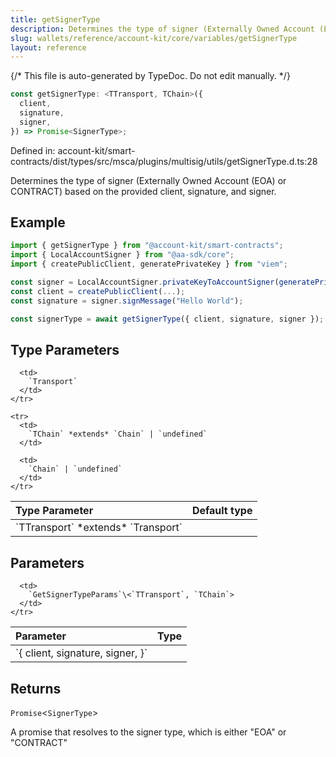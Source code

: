 ```yaml
---
title: getSignerType
description: Determines the type of signer (Externally Owned Account (EOA) or CONTRACT) based on the provided client, signature, and signer.
slug: wallets/reference/account-kit/core/variables/getSignerType
layout: reference
---
```


{/* This file is auto-generated by TypeDoc. Do not edit manually. */}

```ts
const getSignerType: <TTransport, TChain>({
  client,
  signature,
  signer,
}) => Promise<SignerType>;
```

Defined in: account-kit/smart-contracts/dist/types/src/msca/plugins/multisig/utils/getSignerType.d.ts:28

Determines the type of signer (Externally Owned Account (EOA) or CONTRACT) based on the provided client, signature, and signer.

## Example

```ts
import { getSignerType } from "@account-kit/smart-contracts";
import { LocalAccountSigner } from "@aa-sdk/core";
import { createPublicClient, generatePrivateKey } from "viem";

const signer = LocalAccountSigner.privateKeyToAccountSigner(generatePrivateKey());
const client = createPublicClient(...);
const signature = signer.signMessage("Hello World");

const signerType = await getSignerType({ client, signature, signer }); // EOA
```

## Type Parameters

<table>
  <thead>
    <tr>
      <th align="left">Type Parameter</th>
      <th align="left">Default type</th>
    </tr>
  </thead>

  <tbody>
    <tr>
      <td>
        `TTransport` *extends* `Transport`
      </td>

      <td>
        `Transport`
      </td>
    </tr>

    <tr>
      <td>
        `TChain` *extends* `Chain` | `undefined`
      </td>

      <td>
        `Chain` | `undefined`
      </td>
    </tr>

  </tbody>
</table>

## Parameters

<table>
  <thead>
    <tr>
      <th align="left">Parameter</th>
      <th align="left">Type</th>
    </tr>
  </thead>

  <tbody>
    <tr>
      <td>
        `{ client, signature, signer, }`
      </td>

      <td>
        `GetSignerTypeParams`\<`TTransport`, `TChain`>
      </td>
    </tr>

  </tbody>
</table>

## Returns

`Promise`\<`SignerType`>

A promise that resolves to the signer type, which is either "EOA" or "CONTRACT"
